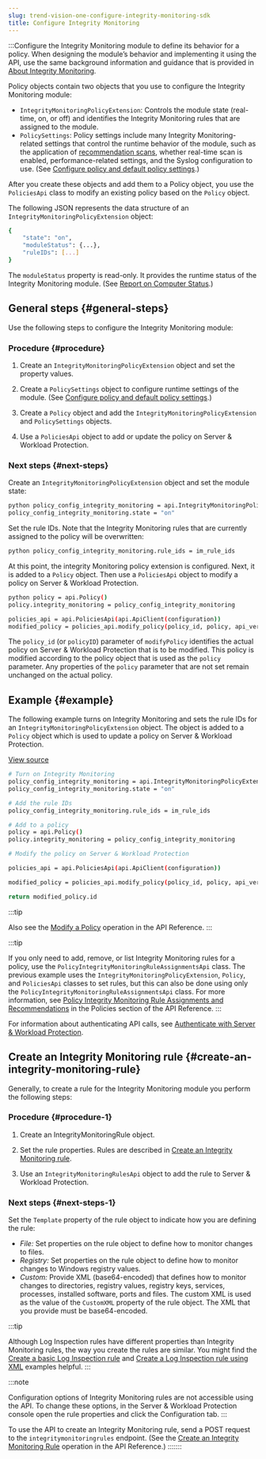 ```yaml
---
slug: trend-vision-one-configure-integrity-monitoring-sdk
title: Configure Integrity Monitoring
---
```

:::Configure the Integrity Monitoring module to define its behavior for a policy. When designing the module’s behavior and implementing it using the API, use the same background information and guidance that is provided in [About Integrity Monitoring](integrity-monitoring.mdx).

Policy objects contain two objects that you use to configure the Integrity Monitoring module:

- `IntegrityMonitoringPolicyExtension`: Controls the module state (real-time, on, or off) and identifies the Integrity Monitoring rules that are assigned to the module.
- `PolicySettings`: Policy settings include many Integrity Monitoring-related settings that control the runtime behavior of the module, such as the application of [recommendation scans](recommendation-scans-intro.mdx), whether real-time scan is enabled, performance-related settings, and the Syslog configuration to use. (See [Configure policy and default policy settings](create-configure-policy.mdx).)

After you create these objects and add them to a Policy object, you use the `PoliciesApi` class to modify an existing policy based on the `Policy` object.

The following JSON represents the data structure of an `IntegrityMonitoringPolicyExtension` object:

```bash
{
    "state": "on",
    "moduleStatus": {...},
    "ruleIDs": [...]
}
```

The `moduleStatus` property is read-only. It provides the runtime status of the Integrity Monitoring module. (See [Report on Computer Status](report-computer-status.mdx).)

## General steps {#general-steps}

Use the following steps to configure the Integrity Monitoring module:

### Procedure {#procedure}

1.  Create an `IntegrityMonitoringPolicyExtension` object and set the property values.

2.  Create a `PolicySettings` object to configure runtime settings of the module. (See [Configure policy and default policy settings](create-configure-policy.mdx).)

3.  Create a `Policy` object and add the `IntegrityMonitoringPolicyExtension` and `PolicySettings` objects.

4.  Use a `PoliciesApi` object to add or update the policy on Server & Workload Protection.

### Next steps {#next-steps}

Create an `IntegrityMonitoringPolicyExtension` object and set the module state:

```bash
python policy_config_integrity_monitoring = api.IntegrityMonitoringPolicyExtension()
policy_config_integrity_monitoring.state = "on"
```

Set the rule IDs. Note that the Integrity Monitoring rules that are currently assigned to the policy will be overwritten:

```bash
python policy_config_integrity_monitoring.rule_ids = im_rule_ids
```

At this point, the integrity Monitoring policy extension is configured. Next, it is added to a `Policy` object. Then use a `PoliciesApi` object to modify a policy on Server & Workload Protection.

```bash
python policy = api.Policy()
policy.integrity_monitoring = policy_config_integrity_monitoring

policies_api = api.PoliciesApi(api.ApiClient(configuration))
modified_policy = policies_api.modify_policy(policy_id, policy, api_version)
```

The `policy_id` (or `policyID`) parameter of `modifyPolicy` identifies the actual policy on Server & Workload Protection that is to be modified. This policy is modified according to the policy object that is used as the `policy` parameter. Any properties of the `policy` parameter that are not set remain unchanged on the actual policy.

## Example {#example}

The following example turns on Integrity Monitoring and sets the rule IDs for an `IntegrityMonitoringPolicyExtension` object. The object is added to a `Policy` object which is used to update a policy on Server & Workload Protection.

[View source](https://github.com/deep-security/automation-center-sdk-samples/blob/master/python/src/integrity_monitoring_examples.py)

```bash
# Turn on Integrity Monitoring
policy_config_integrity_monitoring = api.IntegrityMonitoringPolicyExtension()
policy_config_integrity_monitoring.state = "on"

# Add the rule IDs
policy_config_integrity_monitoring.rule_ids = im_rule_ids

# Add to a policy
policy = api.Policy()
policy.integrity_monitoring = policy_config_integrity_monitoring

# Modify the policy on Server & Workload Protection

policies_api = api.PoliciesApi(api.ApiClient(configuration))

modified_policy = policies_api.modify_policy(policy_id, policy, api_version)

return modified_policy.id
```

:::tip

Also see the [Modify a Policy](https://automation.trendmicro.com/cloudone/workload-security/) operation in the API Reference.
:::

:::tip

If you only need to add, remove, or list Integrity Monitoring rules for a policy, use the `PolicyIntegrityMonitoringRuleAssignmentsApi` class. The previous example uses the `IntegrityMonitoringPolicyExtension`, `Policy`, and `PoliciesApi` classes to set rules, but this can also be done using only the `PolicyIntegrityMonitoringRuleAssignmentsApi` class. For more information, see [Policy Integrity Monitoring Rule Assignments and Recommendations](https://automation.trendmicro.com/cloudone/workload-security/) in the Policies section of the API Reference.
:::

For information about authenticating API calls, see [Authenticate with Server & Workload Protection](send-your-first-request-using-api.mdx).

## Create an Integrity Monitoring rule {#create-an-integrity-monitoring-rule}

Generally, to create a rule for the Integrity Monitoring module you perform the following steps:

### Procedure {#procedure-1}

1.  Create an IntegrityMonitoringRule object.

2.  Set the rule properties. Rules are described in [Create an Integrity Monitoring rule](create-integrity-monitoring-rule.mdx).

3.  Use an `IntegrityMonitoringRulesApi` object to add the rule to Server & Workload Protection.

### Next steps {#next-steps-1}

Set the `Template` property of the rule object to indicate how you are defining the rule:

- *File:* Set properties on the rule object to define how to monitor changes to files.
- *Registry:* Set properties on the rule object to define how to monitor changes to Windows registry values.
- *Custom:* Provide XML (base64-encoded) that defines how to monitor changes to directories, registry values, registry keys, services, processes, installed software, ports and files. The custom XML is used as the value of the `CustomXML` property of the rule object. The XML that you provide must be base64-encoded.

:::tip

Although Log Inspection rules have different properties than Integrity Monitoring rules, the way you create the rules are similar. You might find the [Create a basic Log Inspection rule](config-log-inspection-swp.mdx) and [Create a Log Inspection rule using XML](config-log-inspection-swp.mdx) examples helpful.
:::

:::note

Configuration options of Integrity Monitoring rules are not accessible using the API. To change these options, in the Server & Workload Protection console open the rule properties and click the Configuration tab.
:::

To use the API to create an Integrity Monitoring rule, send a POST request to the `integritymonitoringrules` endpoint. (See the [Create an Integrity Monitoring Rule](https://automation.trendmicro.com/cloudone/workload-security/) operation in the API Reference.)
:::::::
